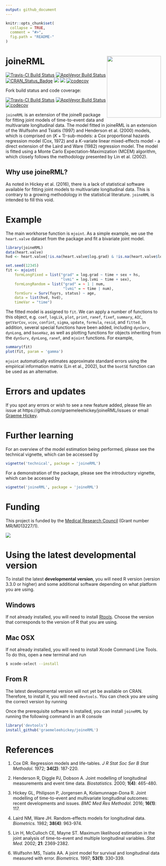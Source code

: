```yaml
---
output: github_document
---
```


<!-- README.md is generated from README.Rmd. Please edit that file -->

```r
knitr::opts_chunk$set(
  collapse = TRUE,
  comment = "#>",
  fig.path = "README-"
)
```

# joineRML <img src="man/figures/hex.png" width = "175" height = "200" align="right" />

[![Travis-CI Build Status](https://travis-ci.org/graemeleehickey/joineRML.svg?branch=master)](https://travis-ci.org/graemeleehickey/joineRML)
[![AppVeyor Build Status](https://ci.appveyor.com/api/projects/status/github/graemeleehickey/joineRML?branch=master&svg=true)](https://ci.appveyor.com/project/graemeleehickey/joineRML)
<!--[![License](https://img.shields.io/badge/License-GPL%20%28%3E=%203%29-brightgreen.svg)](http://www.gnu.org/licenses/gpl-3.0.html)-->
[![CRAN_Status_Badge](http://www.r-pkg.org/badges/version/joineRML)](https://CRAN.R-project.org/package=joineRML)
[![](http://cranlogs.r-pkg.org/badges/joineRML)](https://CRAN.R-project.org/package=joineRML)
[![](https://cranlogs.r-pkg.org/badges/grand-total/joineRML)](https://CRAN.R-project.org/package=joineRML)
[![codecov](https://codecov.io/gh/graemeleehickey/joineRML/branch/master/graph/badge.svg)](https://codecov.io/gh/graemeleehickey/joineRML)

Fork build status and code coverage:

[![Travis-CI Build Status](https://travis-ci.org/ellessenne/joineRML.svg?branch=master)](https://travis-ci.org/ellessenne/joineRML)
[![AppVeyor Build Status](https://ci.appveyor.com/api/projects/status/github/ellessenne/joineRML?branch=master&svg=true)](https://ci.appveyor.com/project/ellessenne/joineRML)
[![codecov](https://codecov.io/gh/ellessenne/joineRML/branch/master/graph/badge.svg)](https://codecov.io/gh/ellessenne/joineRML)

`joineRML` is an extension of the joineR package for fitting joint models of time-to-event data and multivariate longitudinal data. The model fitted in joineRML is an extension of the Wulfsohn and Tsiatis (1997) and Henderson et al. (2000) models, which is comprised on $(K+1)$-sub-models: a Cox proportional hazards regression model (Cox, 1972) and a $K$-variate linear mixed-effects model - a direct extension of the Laird and Ware (1982) regression model. The model is fitted using a Monte Carlo Expectation-Maximization (MCEM) algorithm, which closely follows the methodology presented by Lin et al. (2002).

## Why use joineRML?

As noted in Hickey et al. (2016), there is a lack of statistical software available for fitting joint models to multivariate longitudinal data. This is contrary to a growing methodology in the statistical literature. `joineRML` is intended to fill this void.

# Example

The main workhorse function is `mjoint`. As a simple example, we use the `heart.valve` dataset from the package and fit a bivariate joint model.

```r
library(joineRML)
data(heart.valve)
hvd <- heart.valve[!is.na(heart.valve$log.grad) & !is.na(heart.valve$log.lvmi), ]

set.seed(12345)
fit <- mjoint(
    formLongFixed = list("grad" = log.grad ~ time + sex + hs,
                         "lvmi" = log.lvmi ~ time + sex),
    formLongRandom = list("grad" = ~ 1 | num,
                          "lvmi" = ~ time | num),
    formSurv = Surv(fuyrs, status) ~ age,
    data = list(hvd, hvd),
    timeVar = "time")
```

The fitted model is assigned to `fit`. We can apply a number of functions to this object, e.g. `coef`, `logLik`, `plot`, `print`, `ranef`, `fixef`, `summary`, `AIC`, `getVarCov`, `vcov`, `confint`, `sigma`, `update`, `formula`, `resid`, and `fitted`. In addition, several special functions have been added, including `dynSurv`, `dynLong`, and `baseHaz`, as well as plotting functions for objects inheriting from the `dynSurv`, `dynLong`, `ranef`, and `mjoint` functions. For example,

```r
summary(fit)
plot(fit, param = 'gamma')
```

`mjoint` automatically estimates approximate standard errors using the empirical information matrix (Lin et al., 2002), but the `bootSE` function can be used as an alternative.

# Errors and updates

If you spot any errors or wish to see a new feature added, please file an issue at https://github.com/graemeleehickey/joineRML/issues or email [Graeme Hickey](mailto:graeme.hickey@liverpool.ac.uk).

# Further learning

For an overview of the model estimation being performed, please see the technical vignette, which can be accessed by

```r
vignette('technical', package = 'joineRML')
```

For a demonstration of the package, please see the introductory vignette, which can be accessed by

```r
vignette('joineRML', package = 'joineRML')
```

# Funding

This project is funded by the [Medical Research Council](http://www.mrc.ac.uk) (Grant number MR/M013227/1).

![](http://www.mrc.ac.uk/mrc/includes/themes/MRC/images/template/desktop/logo.png)

# Using the latest developmental version

To install the latest **developmental version**, you will need R version (version 3.3.0 or higher) and some additional software depending on what platform you are using.

## Windows

If not already installed, you will need to install [Rtools](https://cran.r-project.org/bin/windows/Rtools/). Choose the version that corresponds to the version of R that you are using.

## Mac OSX

If not already installed, you will need to install Xcode Command Line Tools. To do this, open a new terminal and run

```bash
$ xcode-select --install
```

## From R

The latest developmental version will not yet be available on CRAN. Therefore, to install it, you will need `devtools`. You can check you are using the correct version by running

Once the prerequisite software is installed, you can install `joineRML` by running the following command in an R console

```r
library('devtools')
install_github('graemeleehickey/joineRML')
```

# References

1. Cox DR. Regression models and life-tables. *J R Stat Soc Ser B Stat Methodol.* 1972; **34(2)**: 187-220.

2. Henderson R, Diggle PJ, Dobson A. Joint modelling of longitudinal measurements and event time data. *Biostatistics.* 2000; **1(4)**: 465-480.

3. Hickey GL, Philipson P, Jorgensen A, Kolamunnage-Dona R. Joint modelling of time-to-event and multivariate longitudinal outcomes: recent developments and issues. *BMC Med Res Methodol.* 2016; **16(1)**: 117.

4. Laird NM, Ware JH. Random-effects models for longitudinal data. *Biometrics.* 1982; **38(4)**: 963-974.

5. Lin H, McCulloch CE, Mayne ST. Maximum likelihood estimation in the joint analysis of time-to-event and multiple longitudinal variables. *Stat Med.* 2002; **21**: 2369-2382.

6. Wulfsohn MS, Tsiatis AA. A joint model for survival and longitudinal data measured with error. *Biometrics.* 1997; **53(1)**: 330-339.
